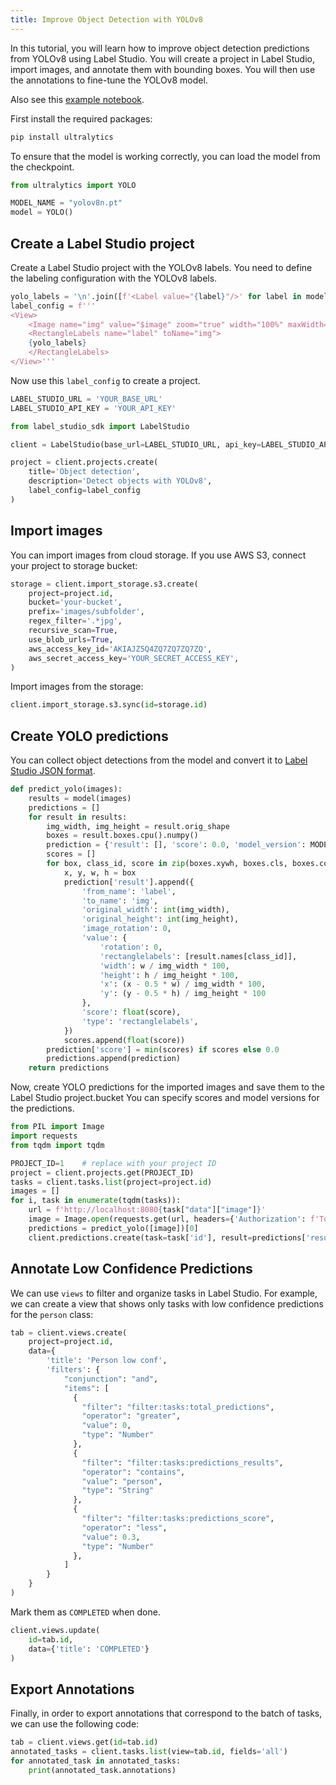 ```yaml
---
title: Improve Object Detection with YOLOv8
---
```


In this tutorial, you will learn how to improve object detection predictions from YOLOv8 using Label Studio. You will create a project in Label Studio, import images, and annotate them with bounding boxes. You will then use the annotations to fine-tune the YOLOv8 model.

Also see this [example notebook](https://github.com/HumanSignal/label-studio-sdk/blob/master/tutorials/yolo_predictions.ipynb).

First install the required packages:

```bash
pip install ultralytics
```
To ensure that the model is working correctly, you can load the model from the checkpoint.

```python
from ultralytics import YOLO

MODEL_NAME = "yolov8n.pt"
model = YOLO()
```

## Create a Label Studio project

Create a Label Studio project with the YOLOv8 labels. You need to define the labeling configuration with the YOLOv8 labels.

```python
yolo_labels = '\n'.join([f'<Label value="{label}"/>' for label in model.names.values()])
label_config = f'''
<View>
    <Image name="img" value="$image" zoom="true" width="100%" maxWidth="800" brightnessControl="true" contrastControl="true" gammaControl="true" />
    <RectangleLabels name="label" toName="img">
    {yolo_labels}
    </RectangleLabels>
</View>'''
```

Now use this `label_config` to create a project.

```python
LABEL_STUDIO_URL = 'YOUR_BASE_URL'
LABEL_STUDIO_API_KEY = 'YOUR_API_KEY'

from label_studio_sdk import LabelStudio

client = LabelStudio(base_url=LABEL_STUDIO_URL, api_key=LABEL_STUDIO_API_KEY)

project = client.projects.create(
    title='Object detection',
    description='Detect objects with YOLOv8',
    label_config=label_config
)
```

## Import images

You can import images from cloud storage. If you use AWS S3, connect your project to storage bucket:

```python
storage = client.import_storage.s3.create(
    project=project.id,
    bucket='your-bucket',
    prefix='images/subfolder',
    regex_filter='.*jpg',
    recursive_scan=True,
    use_blob_urls=True,
    aws_access_key_id='AKIAJZ5Q4ZQ7ZQ7ZQ7ZQ',
    aws_secret_access_key='YOUR_SECRET_ACCESS_KEY',
)
```

Import images from the storage:

```python
client.import_storage.s3.sync(id=storage.id)
```

## Create YOLO predictions

You can collect object detections from the model and convert it to [Label Studio JSON format](/docs/tasks.html#Basic-Label-Studio-JSON-format).

```python
def predict_yolo(images):
    results = model(images)
    predictions = []
    for result in results:
        img_width, img_height = result.orig_shape
        boxes = result.boxes.cpu().numpy()
        prediction = {'result': [], 'score': 0.0, 'model_version': MODEL_NAME}
        scores = []
        for box, class_id, score in zip(boxes.xywh, boxes.cls, boxes.conf):
            x, y, w, h = box
            prediction['result'].append({
                'from_name': 'label',
                'to_name': 'img',
                'original_width': int(img_width),
                'original_height': int(img_height),
                'image_rotation': 0,
                'value': {
                    'rotation': 0,
                    'rectanglelabels': [result.names[class_id]],
                    'width': w / img_width * 100,
                    'height': h / img_height * 100,
                    'x': (x - 0.5 * w) / img_width * 100,
                    'y': (y - 0.5 * h) / img_height * 100
                },
                'score': float(score),
                'type': 'rectanglelabels',
            })
            scores.append(float(score))
        prediction['score'] = min(scores) if scores else 0.0
        predictions.append(prediction)
    return predictions
```


Now, create YOLO predictions for the imported images and save them to the Label Studio project.bucket
You can specify scores and model versions for the predictions.

```python
from PIL import Image
import requests
from tqdm import tqdm

PROJECT_ID=1    # replace with your project ID
project = client.projects.get(PROJECT_ID)
tasks = client.tasks.list(project=project.id)
images = []
for i, task in enumerate(tqdm(tasks)):
    url = f'http://localhost:8080{task["data"]["image"]}'
    image = Image.open(requests.get(url, headers={'Authorization': f'Token {API_KEY}'}, stream=True).raw)
    predictions = predict_yolo([image])[0]
    client.predictions.create(task=task['id'], result=predictions['result'], score=predictions['score'], model_version=predictions['model_version'])
```

## Annotate Low Confidence Predictions

We can use `views` to filter and organize tasks in Label Studio. For example, we can create a view that shows only tasks with low confidence predictions for the `person` class:

```python
tab = client.views.create(
    project=project.id,
    data={
        'title': 'Person low conf',
        'filters': {
            "conjunction": "and",
            "items": [
              {
                "filter": "filter:tasks:total_predictions",
                "operator": "greater",
                "value": 0,
                "type": "Number"
              },
              {
                "filter": "filter:tasks:predictions_results",
                "operator": "contains",
                "value": "person",
                "type": "String"
              },
              {
                "filter": "filter:tasks:predictions_score",
                "operator": "less",
                "value": 0.3,
                "type": "Number"
              },
            ]
        }
    }
)
```

Mark them as `COMPLETED` when done.

```python
client.views.update(
    id=tab.id,
    data={'title': 'COMPLETED'}
)
```

## Export Annotations

Finally, in order to export annotations that correspond to the batch of tasks, we can use the following code:

```python
tab = client.views.get(id=tab.id)
annotated_tasks = client.tasks.list(view=tab.id, fields='all')
for annotated_task in annotated_tasks:
    print(annotated_task.annotations)
```